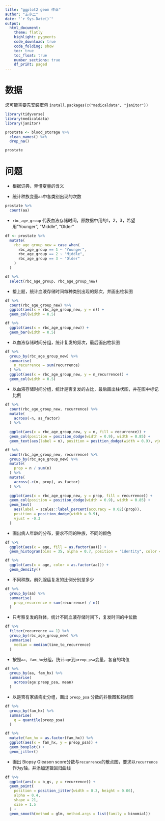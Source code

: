 ```yaml
---
title: "ggplot2 geom 作业"
author: "王小二"
date: "`r Sys.Date()`"
output: 
  html_document:
    theme: flatly
    highlight: pygments
    code_download: true
    code_folding: show
    toc: true
    toc_float: true
    number_sections: true
    df_print: paged
---
```





# 数据

您可能需要先安装宏包 `install.packages(c("medicaldata", "janitor"))`

```r
library(tidyverse)
library(medicaldata)
library(janitor)  

prostate <- blood_storage %>%
  clean_names() %>% 
  drop_na()

prostate
```

# 问题

- 根据词典，弄懂变量的含义


- 统计种族变量`aa`中各类别出现的次数
```r
prostate %>% 
  count(aa)
```

- `rbc_age_group` 代表血液存储时间，原数据中用的1，2，3，希望用"Younger", "Middle", "Older"

```r
df <- prostate %>% 
  mutate(
    rbc_age_group_new = case_when(
      rbc_age_group == 1 ~ "Younger", 
      rbc_age_group == 2 ~ "Middle", 
      rbc_age_group == 3 ~ "Older"
    )
  ) 

df %>% 
  select(rbc_age_group, rbc_age_group_new)
```

- 接上题，统计血液存储时间每种类别出现的频次，并画出柱状图

```r
df %>% 
  count(rbc_age_group_new) %>% 
  ggplot(aes(x = rbc_age_group_new, y = n)) +
  geom_col(width = 0.5)
```

```r
df %>% 
  ggplot(aes(x = rbc_age_group_new)) +
  geom_bar(width = 0.5)
```

- 以血液存储时间分组，统计复发的频次，最后画出柱状图
```r
df %>% 
  group_by(rbc_age_group_new) %>% 
  summarise(
    n_recurrence = sum(recurrence)
  ) %>% 
  ggplot(aes(x = rbc_age_group_new, y = n_recurrence)) +
  geom_col(width = 0.5)
```

- 以血液存储时间分组，统计是否复发的占比，最后画出柱状图，并在图中标记比例

```r
df %>%
  count(rbc_age_group_new, recurrence) %>%
  mutate(
    across(-n, as_factor)
  ) %>% 
  
  ggplot(aes(x = rbc_age_group_new, y = n, fill = recurrence)) +
  geom_col(position = position_dodge(width = 0.9), width = 0.85) +
  geom_text(aes(label = n), position = position_dodge(width = 0.9), vjust = -0.3) 
```



```r
df %>% 
  count(rbc_age_group_new, recurrence) %>%
  group_by(rbc_age_group_new) %>% 
  mutate(
    prop = n / sum(n) 
  ) %>% 
  mutate(
    across(-c(n, prop), as_factor)
  ) %>%
  
  ggplot(aes(x = rbc_age_group_new, y = prop, fill = recurrence)) +
  geom_col(position = position_dodge(width = 0.9), width = 0.85) +
  geom_text(
    aes(label = scales::label_percent(accuracy = 0.02)(prop)), 
    position = position_dodge(width = 0.9), 
    vjust = -0.3
  ) 
```

- 画出病人年龄的分布，要求不同的种族，不同的颜色
```r
df %>% 
  ggplot(aes(x = age, fill = as.factor(aa))) +
  geom_histogram(bins = 35, alpha = 0.7, position = "identity", color = "white")
```


```r
df %>% 
  ggplot(aes(x = age, color = as.factor(aa))) +
  geom_density()
```

- 不同种族，前列腺癌复发的比例分别是多少
```r
df %>% 
  group_by(aa) %>% 
  summarise(
    prop_recurrence = sum(recurrence) / n()
  )

```


- 只考察复发的群体，统计不同血液存储时间下，复发时间的中位数
```r
df %>% 
  filter(recurrence == 1) %>% 
  group_by(rbc_age_group_new) %>% 
  summarise(
    median = median(time_to_recurrence) 
  )
```


- 按照`aa, fam_hx`分组，统计`age`到`preop_psa`变量，各自的均值
```r
df %>% 
  group_by(aa, fam_hx) %>% 
  summarise(
    across(age:preop_psa, mean)
  )

```

- 以是否有家族病史分组，画出 `preop_psa` 分数的抖散图和箱线图
```r
df %>% 
  group_by(fam_hx) %>% 
  summarise(
    q = quantile(preop_psa)
  )
```

```r
df %>% 
  mutate(fam_hx = as.factor(fam_hx)) %>% 
  ggplot(aes(x = fam_hx, y = preop_psa)) +
  geom_boxplot() +
  geom_jitter()
```


- 画出 Biopsy Gleason score分数与`recurrence`的散点图，要求以`recurrence`作为y轴，并添加逻辑回归曲线


```r
df %>% 
  ggplot(aes(x = b_gs, y = recurrence)) +
  geom_point(
    position = position_jitter(width = 0.3, height = 0.06),
    alpha = 0.4,
    shape = 21,
    size = 1.5
  ) +
  geom_smooth(method = glm, method.args = list(family = binomial))
```







